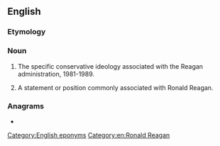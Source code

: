 ==English==

===Etymology===
{{suffix|en|Reagan|ism}}

===Noun===
{{en-noun|~}}

# {{lb|en|uncountable}} The specific conservative ideology associated with the Reagan administration, 1981-1989.
# {{lb|en|countable}} A statement or position commonly associated with Ronald Reagan.

===Anagrams===
* {{anagrams|en|a=aaegimnrs|Megarians}}

[[Category:English eponyms]]
[[Category:en:Ronald Reagan]]